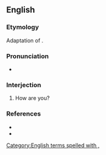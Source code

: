 ==English==

===Etymology===
Adaptation of {{uder|en|ko|안녕하십니까}}.

===Pronunciation===
* {{audio|en|En-au-on your horse, amigo.ogg|Audio (AU)}}

===Interjection===
{{en-interj|head=[[on]] [[your]] [[horse]], [[amigo]]?}}

# {{lb|en|military|slang}} How are you?

===References===
* {{cite-book|author=Dickson, Paul|year_published=2004|year=1994|title=War Slang: American Fighting Words and Phrases Since the Civil War|edition=2nd ed.|location=Washington, D.C.|publisher=Brassey's|isbn=1-57488-710-6|page=251}}
* {{cite-book|author=Elting, John R.; Dan Cragg; Ernest Deal|year=1984|title=A Dictionary of Soldier Talk|location=New York|publisher=Scribners|isbn=0-684-17862-1|page=218}}
[[Category:English terms spelled with ,]]